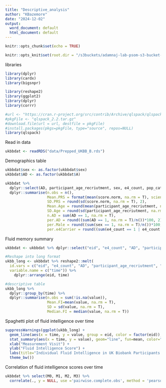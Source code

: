 ```yaml
---
title: "Descriptive_analysis"
author: "KBazemore"
date: "2024-12-02"
output:
  word_document: default
  html_document: default
---
```


```r
knitr::opts_chunk$set(echo = TRUE)

knitr::opts_knit$set(root.dir = "/s3buckets/adamnaj-lab-psom-s3-bucket-01/bazemork/EPID6210_Final")
```

libraries
```r
library(dplyr)
library(cardx)
library(bigsnpr)

library(reshape2)
library(ggplot2)
library(dplyr)
library(corrr)

#url <- "https://cran.r-project.org/src/contrib/Archive/qlspack/qlspack_2.2.tar.gz"
#pkgFile <- "qlspack_2.2.tar.gz"
#download.file(url = url, destfile = pkgFile)
#install.packages(pkgs=pkgFile, type="source", repos=NULL)
library(qlspack)
```

Read in data
```r
ukbbdat <- readRDS("data/Prepped_UKBB_B.rds")
```

Demographics table
```r
ukbbdat$sex <- as.factor(ukbbdat$sex)
ukbbdat$AD <- as.factor(ukbbdat$A)

ukbbdat %>% 
  dplyr::select(AD, participant_age_recriutment, sex, e4_count, pop_cat, score.norm) %>%
  dplyr::summarise(n.obs = n(),
                   Mean.PRS = format(mean(score.norm, na.rm = T), scientific = T, digits = 3),
                   SD.PRS = round(sd(score.norm, na.rm = T), 2),
                   Mean.Age = round(mean(participant_age_recriutment, na.rm = T), 2),
                   SD.Age = round(sd(participant_age_recriutment, na.rm = T), 2),
                   n.AD = sum(AD == 1, na.rm = T),
                   per.AD = round((sum(AD == 1, na.rm = T)/n())*100, 2),
                   per.Male = round((sum(sex == 1, na.rm = T)/n())*100, 2),   #double check that sex == 1 means male
                   per.e4Carrier = round((sum(e4_count == 1 | e4_count ==2, na.rm = T)/n())*100, 2))
```
Fluid memory summary
```r
ukbbdat <- ukbbdat %>% dplyr::select("eid", "e4_count", "AD", "participant_age_recriutment", "sex", "pc1", "pc2", "pc3", "pc4", "M0", "M1", "M2", "M3", "score", "score.norm")

#Reshape into long format
ukbb_long <- ukbbdat %>% reshape2::melt(
  id.vars = c("eid", "e4_count", "AD", "participant_age_recriutment", "sex", "pc1", "pc2", "pc3", "pc4", "score", "score.norm"),
  variable.name = c("time")) %>%
    dplyr::arrange(eid, time)

#descriptive table
ukbb_long %>% 
  dplyr::group_by(time) %>% 
  dplyr::summarise(n.obs = sum(!is.na(value)),
                   Mean.FI=mean(value, na.rm = T),
                   SD = sd(value, na.rm = T),
                   Median.FI = median(value, na.rm = T))
```

Spaghetti plot of fluid intelligence over time 
```r
suppressWarnings(ggplot(ukbb_long) + 
  geom_line(aes(x = time, y = value, group = eid, color = factor(eid)), show.legend = F) +
  stat_summary(aes(x = time, y = value), geom="line", fun=mean, color="red", linewidth = 1.2) +
  xlab("Measurement Visit") +
  ylab("Fluid Intelligence Score") +
  labs(title="Individual Fluid Intelligence in UK Biobank Participants over 50") +
  theme_bw())
```
Correlation of fluid intelligence scores over time
```r
ukbbdat %>% select(M0, M1, M2, M3) %>%
  correlate(., y = NULL, use ='pairwise.complete.obs', method = 'pearson')
```

